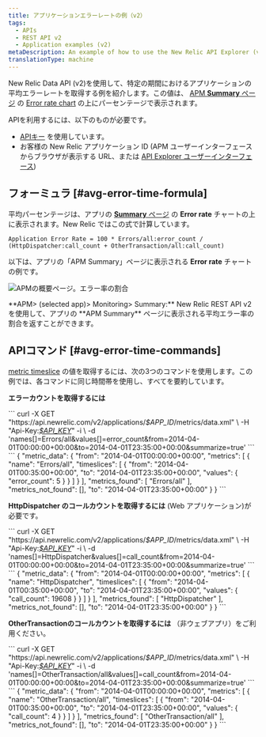 ```yaml
---
title: アプリケーションエラーレートの例（v2）
tags:
  - APIs
  - REST API v2
  - Application examples (v2)
metaDescription: An example of how to use the New Relic API Explorer (v2) to get your app's average error rate percentage over a specific time period.
translationType: machine
---
```


New Relic Data API (v2)を使用して、特定の期間におけるアプリケーションの平均エラーレートを取得する例を紹介します。この値は、 [APM **Summary** ページ](/docs/apm/applications-menu/monitoring/apm-overview-page) の [Error rate chart](#avg-error-image) の上にパーセンテージで表示されます。

APIを利用するには、以下のものが必要です。

* [APIキー](/docs/apis/rest-api-v2/getting-started/introduction-new-relic-rest-api-v2#api_key) を使用しています。
* お客様の New Relic アプリケーション ID (APM ユーザーインターフェースからブラウザが表示する URL、または [API Explorer ユーザーインターフェース](/docs/apis/api-explorer-examples-metric-data#app_id))

## フォーミュラ [#avg-error-time-formula]

平均パーセンテージは、アプリの [**Summary** ページ](/docs/apm/applications-menu/monitoring/apm-overview-page) の **Error rate** チャートの上に表示されます。New Relic ではこの式で計算しています。

```
Application Error Rate = 100 * Errors/all:error_count / (HttpDispatcher:call_count + OtherTransaction/all:call_count)
```

以下は、アプリの「APM Summary」ページに表示される **Error rate** チャートの例です。

![APMの概要ページ。エラー率の割合](./images/crop-apm-overview-error.png "APMの概要ページ。エラー率の割合")

<figcaption>
  **APM> (selected app)> Monitoring> Summary:** New Relic REST API v2 を使用して、アプリの **APM Summary** ページに表示される平均エラー率の割合を返すことができます。
</figcaption>

## APIコマンド [#avg-error-time-commands]

[metric timeslice](/docs/data-analysis/metrics/analyze-your-metrics/data-collection-metric-timeslice-event-data#timeslice-data) の値を取得するには、次の3つのコマンドを使用します。この例では、各コマンドに同じ時間帯を使用し、すべてを要約しています。

**エラーカウントを取得するには**

<CollapserGroup>
  <Collapser title="エラーカウントを取得するためのコール">
    ```
    curl -X GET "https://api.newrelic.com/v2/applications/<var>$APP_ID</var>/metrics/data.xml" \
        -H "Api-Key:<a href="/docs/apis/rest-api-v2/getting-started/introduction-new-relic-rest-api-v2#api_key"><var>$API_KEY</var></a>" -i \
       -d 'names[]=Errors/all&values[]=error_count&from=2014-04-01T00:00:00+00:00&to=2014-04-01T23:35:00+00:00&summarize=true'
    ```
  </Collapser>

  <Collapser title="エラーカウントコールの出力例">
    ```
    {
        "metric_data": {
            "from": "2014-04-01T00:00:00+00:00",
            "metrics": [
                {
                    "name": "Errors/all",
                    "timeslices": [
                        {
                            "from": "2014-04-01T00:35:00+00:00",
                            "to": "2014-04-01T23:35:00+00:00",
                            "values": {
                                "error_count": 5
                            }
                        }
                    ]
                }
            ],
            "metrics_found": [
                "Errors/all"
            ],
            "metrics_not_found": [],
            "to": "2014-04-01T23:35:00+00:00"
        }
    }
    ```
  </Collapser>
</CollapserGroup>

**HttpDispatcher のコールカウントを取得するには** (Web アプリケーション)が必要です。

<CollapserGroup>
  <Collapser title="HttpDispatcher のコールカウントを取得するためのコール">
    ```
    curl -X GET "https://api.newrelic.com/v2/applications/<var>$APP_ID</var>/metrics/data.xml" \
        -H "Api-Key:<a href="/docs/apis/rest-api-v2/getting-started/introduction-new-relic-rest-api-v2#api_key"><var>$API_KEY</var></a>" -i \
       -d 'names[]=HttpDispatcher&values[]=call_count&from=2014-04-01T00:00:00+00:00&to=2014-04-01T23:35:00+00:00&summarize=true'
    ```
  </Collapser>

  <Collapser title="HttpDispatcher のコールカウントコールの出力例">
    ```
    {
        "metric_data": {
            "from": "2014-04-01T00:00:00+00:00",
            "metrics": [
                {
                    "name": "HttpDispatcher",
                    "timeslices": [
                        {
                            "from": "2014-04-01T00:35:00+00:00",
                            "to": "2014-04-01T23:35:00+00:00",
                            "values": {
                                "call_count": 19608
                            }
                        }
                    ]
                }
            ],
            "metrics_found": [
                "HttpDispatcher"
            ],
            "metrics_not_found": [],
            "to": "2014-04-01T23:35:00+00:00"
        }
    }
    ```
  </Collapser>
</CollapserGroup>

**OtherTransactionのコールカウントを取得するには** （非ウェブアプリ）をご利用ください。

<CollapserGroup>
  <Collapser title="OtherTransactionのコールカウントを取得するコール">
    ```
    curl -X GET "https://api.newrelic.com/v2/applications/<var>$APP_ID</var>/metrics/data.xml" \
        -H "Api-Key:<a href="/docs/apis/rest-api-v2/getting-started/introduction-new-relic-rest-api-v2#api_key"><var>$API_KEY</var></a>" -i \
       -d 'names[]=OtherTransaction/all&values[]=call_count&from=2014-04-01T00:00:00+00:00&to=2014-04-01T23:35:00+00:00&summarize=true'
    ```
  </Collapser>

  <Collapser title="OtherTransactionコールのカウントコールの出力例">
    ```
    {
        "metric_data": {
            "from": "2014-04-01T00:00:00+00:00",
            "metrics": [
                {
                    "name": "OtherTransaction/all",
                    "timeslices": [
                        {
                            "from": "2014-04-01T00:35:00+00:00",
                            "to": "2014-04-01T23:35:00+00:00",
                            "values": {
                                "call_count": 4
                            }
                        }
                    ]
                }
            ],
            "metrics_found": [
                "OtherTransaction/all"
            ],
            "metrics_not_found": [],
            "to": "2014-04-01T23:35:00+00:00"
        }
    }
    ```
  </Collapser>
</CollapserGroup>